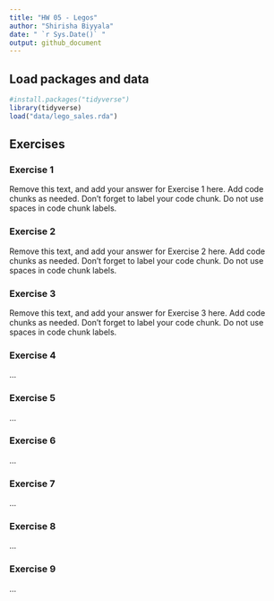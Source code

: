 ---
title: "HW 05 - Legos"
author: "Shirisha Biyyala"
date: " `r Sys.Date()` "
output: github_document
---

## Load packages and data

```{r load-packages-and-data, message = FALSE}
#install.packages("tidyverse")
library(tidyverse)
load("data/lego_sales.rda")
```

## Exercises

### Exercise 1

Remove this text, and add your answer for Exercise 1 here.
Add code chunks as needed.
Don't forget to label your code chunk.
Do not use spaces in code chunk labels.

### Exercise 2

Remove this text, and add your answer for Exercise 2 here.
Add code chunks as needed.
Don't forget to label your code chunk.
Do not use spaces in code chunk labels.

### Exercise 3

Remove this text, and add your answer for Exercise 3 here.
Add code chunks as needed.
Don't forget to label your code chunk.
Do not use spaces in code chunk labels.

### Exercise 4

...

### Exercise 5

...

### Exercise 6

...

### Exercise 7

...

### Exercise 8

...

### Exercise 9

...
